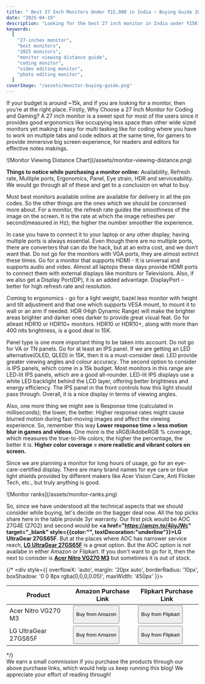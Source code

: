 ```yaml
---
title: " Best 27 Inch Monitors Under ₹15,000 in India – Buying Guide 2025"
date: "2025-04-19"
description: "Looking for the best 27 inch monitor in India under ₹15K? Explore top picks for gaming, coding, and video editing with features like IPS panel, 180Hz refresh rate, and eye care tech."
keywords:
  [
    "27-inches monitor",
    "best monitors",
    "2025 monitors",
    "monitor viewing distance guide",
    "coding monitor",
    "video editing monitor",
    "photo editing monitor",
  ]
coverImage: "/assets/monitor-buying-guide.png"
---
```


If your budget is around ~15k, and if you are looking for a monitor, then you’re at the right place. Firstly, Why Choose a 27 Inch Monitor for Coding and Gaming? A 27 inch monitor is a sweet spot for most of the users since it provides good ergonomics like occupying less space than other wide sized monitors yet making it easy for multi tasking like for coding where you have to work on multiple tabs and code editors at the same time, for gamers to provide immersive big screen experience, for readers and editors for effective notes makings.

<div className="blog-image">
  ![Monitor Viewing Distance Chart](/assets/monitor-viewing-distance.png)
</div>

**Things to notice while purchasing a monitor online:** Availability, Refresh rate, Multiple ports, Ergonomics, Panel, Eye strain, HDR and serviceability. We would go through all of these and get to a conclusion on what to buy.

Most best monitors available online are available for delivery in all the pin codes. So the other things are the ones which we should be concerned more about. For a monitor, the refresh rate guides the smoothness of the image on the screen. It is the rate at which the image refreshes per second(measured in Hz); the higher the number smoother the experience.

In case you have to connect it to your laptop or any other display, having multiple ports is always essential. Even though there are no multiple ports, there are converters that can do the hack, but at an extra cost, and we don’t want that. Do not go for the monitors with VGA ports, they are almost extinct these times. Go for a monitor that supports HDMI - It is universal and supports audio and video. Almost all laptops these days provide HDMI ports to connect them with external displays like monitors or Televisions. Also, if we also get a Display Port(DP), it is an added advantage. DisplayPort – better for high refresh rate and resolution.

Coming to ergonomics - go for a light weight, bazel less monitor with height and tilt adjustment and that one which supports VESA mount, to mount it to wall or an arm if needed. HDR (High Dynamic Range) will make the brighter areas brighter and darker ones darker to provide great visual feat. Go for atleast HDR10 or HDR10+ monitors. HDR10 or HDR10+, along with more than 400 nits brightness, is a good deal in 15K.

Panel type is one more important thing to be taken into account. Do not go for VA or TN panels. Go for at least an IPS panel. If we are getting an LED alternative(OLED, QLED) in 15K, then it is a must-consider deal. LED provide greater viewing angles and colour accuracy. The second option to consider is IPS panels, which come in a 15k budget. Most monitors in this range are LED-lit IPS panels, which are a good all-rounder. LED-lit IPS displays use a white LED backlight behind the LCD layer, offering better brightness and energy efficiency. The IPS panel in the front controls how this light should pass through. Overall, it is a nice display in terms of viewing angles.

Also, one more thing we might see is Response time (calculated in milliseconds); the lower, the better. Higher response rates might cause blurred motion during fast-moving images and affect the viewing experience. So, remember this way **Lower response time = less motion blur in games and videos**. One more is the sRGB/AdobeRGB % coverage, which measures the true-to-life colors; the higher the percentage, the better it is. **Higher color coverage = more realistic and vibrant colors on screen.**

Since we are planning a monitor for long hours of usage, go for an eye-care-certified display. There are many brand names for eye care or blue light shields provided by different makers like Acer Vision Care, Anti Flicker Tech, etc., but truly anything is good.

<div className="blog-image">![Monitor ranks](/assets/monitor-ranks.png)</div>

So, since we have understood all the technical aspects that we should consider while buying, let's decide on the bagger deal now. All the top picks share here in the table provide 3yr warranty. Our first pick would be AOC 27G4E (27G2) and second would be <b><a href="https://amzn.to/4jiyJWc" target="_blank" style={{color:"", textDecoration:"underline"}}>LG UltraGear 27GS65F</a></b>. But at the places where AOC has narrower service reach, <b><a href="https://amzn.to/4jiyJWc" target="_blank">LG UltraGear 27GS65F</a></b> is a great option. But the AOC option is not availabe in either Amazon or Flipkart. If you don't want to go for it, then the next to conisder is <b><a href="https://amzn.to/3E9nBvv" target="_blank">Acer Nitro VG270 M3</a></b> but sometimes it is out of stock.


{/* <div style={{
  overflowX: 'auto',
  margin: '20px auto',
  borderRadius: '10px',
  boxShadow: '0 0 8px rgba(0,0,0,0.05)',
  maxWidth: '450px'
}}>
  <table style={{
    width: '100%',
    borderCollapse: 'collapse',
    minWidth: '100'
  }}>
    <thead style={{fontSize: '1rem'}}>
      <tr style={{ backgroundColor: '#6B8A7A' }}>
        <th style={{ padding: '10px', textAlign: 'left',  }}>Product</th>
        <th style={{ padding: '10px', textAlign: 'center' }}>Amazon Purchase Link</th>
        <th style={{ padding: '10px', textAlign: 'center' }}>Flipkart Purchase Link</th>
      </tr>
    </thead>
    <tbody>
      <tr>
        <a href="https://amzn.to/3E9nBvv" target="_blank"><td style={{ padding: '6px', fontWeight: "600", textAlign: "left", fontSize: "1rem"}}>Acer Nitro VG270 M3</td></a>
        <td style={{ textAlign: 'center' }}>
          <a
            href="https://amzn.to/3E9nBvv"
            target="_blank"
            rel="noopener noreferrer"
          >
            <button
              style={{
                padding: '6px 6px',
                backgroundColor: '#6B8A7A',
                color: 'white',
                border: 'none',
                borderRadius: '6px',
                cursor: 'pointer'
              }}
            >
              <p style={{margin: "2px"}}>Buy from Amazon</p>
            </button>
          </a>
        </td>
        <td style={{ textAlign: 'center' }}>
          <a
            href="https://www.flipkart.com"
            target="_blank"
            rel="noopener noreferrer"
          >
            <button
              style={{
                padding: '6px 6px',
                backgroundColor: '#6B8A7A',
                color: 'white',
                border: 'none',
                borderRadius: '6px',
                cursor: 'pointer'
              }}
            >
              <p style={{margin: "2px"}}>Buy from Flipkart</p>
            </button>
          </a>
        </td>
      </tr>
      <tr>
        <a href="https://amzn.to/4jiyJWc" target="_blank"><td style={{ padding: '6px', fontWeight: "600", textAlign: "left" , fontSize: "1rem"}}>LG UltraGear 27GS65F</td></a>
        <td style={{ textAlign: 'center' }}>
          <a
            href="https://amzn.to/4jiyJWc"
            target="_blank"
            rel="noopener noreferrer"
          >
            <button
              style={{
                padding: '6px 6px',
                backgroundColor: '#6B8A7A',
                color: 'white',
                border: 'none',
                borderRadius: '6px',
                cursor: 'pointer'
              }}
            >
              <p style={{margin: "2px"}}>Buy from Amazon</p>
            </button>
          </a>
        </td>
        <td style={{ textAlign: 'center' }}>
          <a
            href="https://www.flipkart.com"
            target="_blank"
            rel="noopener noreferrer"
          >
            <button
              style={{
                padding: '6px 6px',
                backgroundColor: '#6B8A7A',
                color: 'white',
                border: 'none',
                borderRadius: '6px',
                cursor: 'pointer'
              }}
            >
              <p style={{margin: "2px", }}>Buy from Flipkart</p>
            </button>
          </a>
        </td>
      </tr>
    </tbody>
  </table>
</div>*/}

<div style={{fontSize: '10px', fontStyle: 'italic'}}>We earn a small commission if you purchase the products through our above purchase links, which would help us keep running this blog! We appreciate your effort of reading through!</div> 
